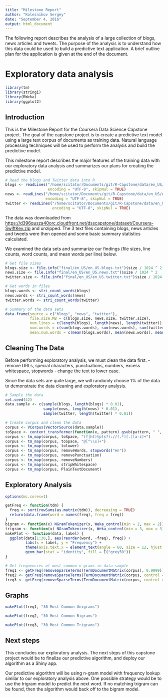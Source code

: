 ```yaml
---
title: "Milestone Report"
author: "Kolesnikov Sergey"
date: "September 4, 2016"
output: html_document
---
```


The following report describes the analysis of a large collection of blogs, news articles and tweets. The purpose of the analysis is to understand how this data could be used to build a predictive text application. A brief outline plan for the application is given at the end of the document.

# Exploratory data analysis

```r

library(tm)
library(stringi)
library(RWeka)
library(ggplot2)

```

## Introduction

This is the Milestone Report for the Coursera Data Science Capstone project. The goal of the capstone project is to create a predictive text model using a large text corpus of documents as training data. Natural language processing techniques will be used to perform the analysis and build the predictive model.

This milestone report describes the major features of the training data with our exploratory data analysis and summarizes our plans for creating the predictive model.

```r

# Read the blogs and Twitter data into R
blogs <- readLines("/home/scitator/Documents/git/R-Capstone/data/en_US/en_US.blogs.txt", 
                   encoding = "UTF-8", skipNul = TRUE)
news <- readLines("/home/scitator/Documents/git/R-Capstone/data/en_US/en_US.news.txt", 
                  encoding = "UTF-8", skipNul = TRUE)
twitter <- readLines("/home/scitator/Documents/git/R-Capstone/data/en_US.twitter.txt", 
                     encoding = "UTF-8", skipNul = TRUE)
```

The data was downloaded from <https://d396qusza40orc.cloudfront.net/dsscapstone/dataset/Coursera-SwiftKey.zip> and unzipped. The 3 text files containing blogs, news articles and tweets were then opened and some basic summary statistics calculated.

We examined the data sets and summarize our findings (file sizes, line counts, word counts, and mean words per line) below.

```r

# Get file sizes
blogs.size <- file.info("final/en_US/en_US.blogs.txt")$size / 1024 ^ 2
news.size <- file.info("final/en_US/en_US.news.txt")$size / 1024 ^ 2
twitter.size <- file.info("final/en_US/en_US.twitter.txt")$size / 1024 ^ 2

# Get words in files
blogs.words <- stri_count_words(blogs)
news.words <- stri_count_words(news)
twitter.words <- stri_count_words(twitter)

# Summary of the data sets
data.frame(source = c("blogs", "news", "twitter"),
           file.size.MB = c(blogs.size, news.size, twitter.size),
           num.lines = c(length(blogs), length(news), length(twitter)),
           num.words = c(sum(blogs.words), sum(news.words), sum(twitter.words)),
           mean.num.words = c(mean(blogs.words), mean(news.words), mean(twitter.words)))

```

## Cleaning The Data

Before performing exploratory analysis, we must clean the data first. 
 - remove URLs, special characters, punctuations, numbers, excess whitespace, stopwords
 - change the text to lower case. 
 
Since the data sets are quite large, we will randomly choose 1% of the data to demonstrate the data cleaning and exploratory analysis.



```r
# Sample the data
set.seed(42)
data.sample <- c(sample(blogs, length(blogs) * 0.01),
                 sample(news, length(news) * 0.01),
                 sample(twitter, length(twitter) * 0.01))

# Create corpus and clean the data
corpus <- VCorpus(VectorSource(data.sample))
toSpace <- content_transformer(function(x, pattern) gsub(pattern, " ", x))
corpus <- tm_map(corpus, toSpace, "(f|ht)tp(s?)://(.*)[.][a-z]+")
corpus <- tm_map(corpus, toSpace, "@[^\\s]+")
corpus <- tm_map(corpus, tolower)
corpus <- tm_map(corpus, removeWords, stopwords("en"))
corpus <- tm_map(corpus, removePunctuation)
corpus <- tm_map(corpus, removeNumbers)
corpus <- tm_map(corpus, stripWhitespace)
corpus <- tm_map(corpus, PlainTextDocument)
```

## Exploratory Analysis

```r
options(mc.cores=1)

getFreq <- function(tdm) {
  freq <- sort(rowSums(as.matrix(tdm)), decreasing = TRUE)
  return(data.frame(word = names(freq), freq = freq))
}
bigram <- function(x) NGramTokenizer(x, Weka_control(min = 2, max = 2))
trigram <- function(x) NGramTokenizer(x, Weka_control(min = 3, max = 3))
makePlot <- function(data, label) {
  ggplot(data[1:30,], aes(reorder(word, -freq), freq)) +
         labs(x = label, y = "Frequency") +
         theme(axis.text.x = element_text(angle = 60, size = 12, hjust = 1)) +
         geom_bar(stat = "identity", fill = I("grey50"))
}

# Get frequencies of most common n-grams in data sample
freq1 <- getFreq(removeSparseTerms(TermDocumentMatrix(corpus), 0.9999))
freq2 <- getFreq(removeSparseTerms(TermDocumentMatrix(corpus, control = list(tokenize = bigram)), 0.9999))
freq3 <- getFreq(removeSparseTerms(TermDocumentMatrix(corpus, control = list(tokenize = trigram)), 0.9999))
```

## Graphs

```r
makePlot(freq1, "30 Most Common Unigrams")
```

```r
makePlot(freq2, "30 Most Common Bigrams")
```

```r
makePlot(freq3, "30 Most Common Trigrams")
```

## Next steps

This concludes our exploratory analysis. The next steps of this capstone project would be to finalize our predictive algorithm, and deploy our algorithm as a Shiny app.

Our predictive algorithm will be using n-gram model with frequency lookup similar to our exploratory analysis above. One possible strategy would be to use the trigram model to predict the next word. If no matching trigram can be found, then the algorithm would back off to the bigram model.
